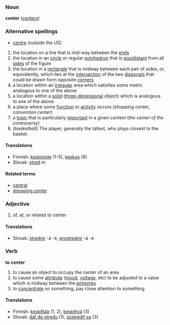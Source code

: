 ===Noun===
'''center''' ([[centers]])

===Alternative spellings===
*[[centre]] (outside the US)

# the location on a line that is mid-way between the [[end]]s
# the location in an [[circle]] or regular [[polyhedron]] that is [[equidistant]] from all [[side]]s of the figure
# the location in a [[rectangle]] that is midway between each pair of sides, or, equivalently, which lies at the [[intersection]] of the two [[diagonal]]s that could be drawn form opposite [[corner]]s
# a location within an [[irregular]] area which satisfies some metric analogous to one of the above
# a location within a [[solid]] ([[three-dimensional]] object) which is analogous to one of the above
# a place where some [[function]] or [[activity]] occurs (''shopping center'', ''convention center'')
# a [[topic]] that is particularly [[important]] in a given context (''the center of the controversy'')
# (''basketball'') The player, generally the tallest, who plays closest to the basket.

==== Translations ====
*Finnish: [[keskipiste]] (1-5), [[keskus]] (6)
*Slovak: [[stred]] ''m''

====Related terms====
*[[central]]
*[[shopping center]]

=== Adjective ===
# of, at, or related to center

==== Translations ====
*Slovak: [[stredný]] -á -é, [[prostredný]] -á -é

===Verb===
'''to center'''

# to cause an object to occupy the center of an area
# to cause some [[attribute]] ([[mood]], [[voltage]], etc) to be adjusted to a value which is midway between the [[extreme]]s
# to [[concentrate]] on something, pay close attention to something

==== Translations ====
*Finnish: [[keskittää]] (1, 2), [[keskittyä]] (3)
*Slovak: [[dať do stredu]] (1), [[sústrediť sa]] (3)